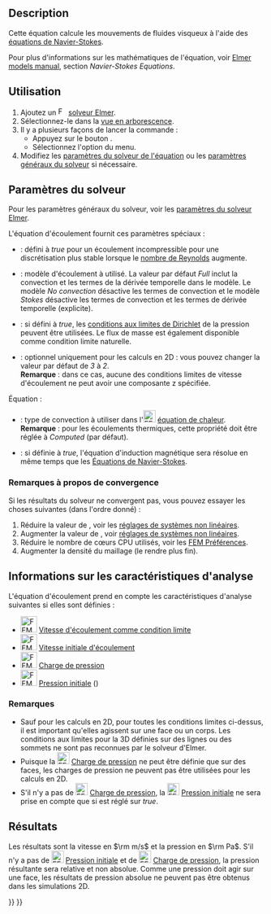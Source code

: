 <languages/>

{{Docnav/fr
|[[FEM_EquationStaticCurrent/fr|Équation courant statique]]
|[[FEM_EquationFlux/fr|Équation de flux]]
|[[FEM_Workbench/fr|Atelier FEM]]
|IconL=FEM_EquationStaticCurrent.svg
|IconR=FEM_EquationFlux.svg
|IconC=Workbench_FEM.svg
}}

{{GuiCommand/fr
|Name=FEM EquationFlow
|Name/fr=FEM Equation d'écoulement
|MenuLocation=Résolution → Équation d'écoulement
|Workbenches=[[FEM_Workbench/fr|FEM]]
|Version=0.17
|SeeAlso=
}}

==Description==

Cette équation calcule les mouvements de fluides visqueux à l'aide des [https://fr.wikipedia.org/wiki/%C3%89quations_de_Navier-Stokes équations de Navier-Stokes].

Pour plus d'informations sur les mathématiques de l'équation, voir [https://www.elmerfem.org/blog/documentation/ Elmer models manual], section ''Navier-Stokes Equations''.

<span id="Usage"></span>
==Utilisation==

# Ajoutez un [[Image:FEM_SolverElmer.svg|16px]] [[FEM_SolverElmer/fr#Équations|solveur Elmer]].
# Sélectionnez-le dans la [[Tree_view/fr|vue en arborescence]].
# Il y a plusieurs façons de lancer la commande :
#* Appuyez sur le bouton {{Button|[[Image:FEM_EquationFlow.svg|16px]] [[FEM_EquationFlow/fr|Équation d'écoulement]]}}.
#* Sélectionnez l'option {{MenuCommand|Résolution → [[Image:FEM_EquationFlow.svg|24px]] Équation d'écoulement}} du menu.
# Modifiez les [[#Param.C3.A8tres_du_solveur|paramètres du solveur de l'équation]] ou les [[FEM_SolverElmer_SolverSettings/fr|paramètres généraux du solveur]] si nécessaire.

<span id="Solver_Settings"></span>
==Paramètres du solveur==

Pour les paramètres généraux du solveur, voir les [[FEM_SolverElmer_SolverSettings/fr|paramètres du solveur Elmer]].

L'équation d'écoulement fournit ces paramètres spéciaux :
* {{PropertyData|Div Discretization}} : défini à ''true'' pour un écoulement incompressible pour une discrétisation plus stable lorsque le [https://fr.wikipedia.org/wiki/Nombre_de_Reynolds nombre de Reynolds] augmente.
* {{PropertyData|Flow Model}} : modèle d'écoulement à utilisé. La valeur par défaut ''Full'' inclut la convection et les termes de la dérivée temporelle dans le modèle. Le modèle ''No convection'' désactive les termes de convection et le modèle ''Stokes'' désactive les termes de convection et les termes de dérivée temporelle (explicite).
* {{PropertyData|Gradp Discretization}} : si défini à ''true'', les [https://fr.wikipedia.org/wiki/Condition_aux_limites_de_Dirichlet conditions aux limites de Dirichlet] de la pression peuvent être utilisées. Le flux de masse est également disponible comme condition limite naturelle.
* {{PropertyData|Variable}} : optionnel uniquement pour les calculs en 2D : vous pouvez changer la valeur par défaut de ''3'' à ''2''.</br>'''Remarque''' : dans ce cas, aucune des conditions limites de vitesse d'écoulement ne peut avoir une composante z spécifiée.

Équation :
* {{PropertyData|Convection}} : type de convection à utiliser dans l'[[Image:FEM_EquationHeat.svg|24px]] [[FEM_EquationHeat/fr|équation de chaleur]].</br>'''Remarque''' : pour les écoulements thermiques, cette propriété doit être réglée à ''Computed'' (par défaut).
* {{PropertyData|Magnetic Induction}} : si définie à ''true'', l'équation d'induction magnétique sera résolue en même temps que les [https://fr.wikipedia.org/wiki/%C3%89quations_de_Navier-Stokes Équations de Navier-Stokes].

<span id="Notes_for_Convergence"></span>
===Remarques à propos de convergence ===

Si les résultats du solveur ne convergent pas, vous pouvez essayer les choses suivantes (dans l'ordre donné) :
# Réduire la valeur de {{PropertyData|Relaxation Factor}}, voir les [[FEM_SolverElmer_SolverSettings/fr#Facteur_de_relaxation|réglages de systèmes non linéaires]].
# Augmenter la valeur de {{PropertyData|Nonlinear Newton After Iterations}}, voir [[FEM_SolverElmer_SolverSettings/fr#Système_non_linéaire|réglages de systèmes non linéaires]].
# Réduire le nombre de cœurs CPU utilisés, voir les [[FEM_Preferences/fr#Elmer|FEM Préférences]].
# Augmenter la densité du maillage (le rendre plus fin).

<span id="Analysis_Feature_Information"></span>
==Informations sur les caractéristiques d'analyse==

L'équation d'écoulement prend en compte les caractéristiques d'analyse suivantes si elles sont définies :

* [[Image:FEM_ConstraintFlowVelocity.svg|32px]] [[FEM_ConstraintFlowVelocity/fr|Vitesse d'écoulement comme condition limite]]
* [[Image:FEM_ConstraintInitialFlowVelocity.svg|32px]] [[FEM_ConstraintInitialFlowVelocity/fr|Vitesse initiale d'écoulement]]
* [[Image:FEM_ConstraintPressure.svg|32px]] [[FEM_ConstraintPressure/fr|Charge de pression]]
* [[Image:FEM_ConstraintInitialPressure.svg|32px]] [[FEM_ConstraintInitialPressure/fr|Pression initiale]] ({{Version/fr|0.21}})

<span id="Notes"></span>
===Remarques===

* Sauf pour les calculs en 2D, pour toutes les conditions limites ci-dessus, il est important qu'elles agissent sur une face ou un corps. Les conditions aux limites pour la 3D définies sur des lignes ou des sommets ne sont pas reconnues par le solveur d'Elmer.
* Puisque la [[Image:FEM_ConstraintPressure.svg|24px]] [[FEM_ConstraintPressure/fr|Charge de pression]] ne peut être définie que sur des faces, les charges de pression ne peuvent pas être utilisées pour les calculs en 2D.
* S'il n'y a pas de [[Image:FEM_ConstraintPressure.svg|24px]] [[FEM_ConstraintPressure/fr|Charge de pression]], la [[Image:FEM_ConstraintInitialPressure.svg|24px]] [[FEM_ConstraintInitialPressure/fr|Pression initiale]] ne sera prise en compte que si {{PropertyData|Gradp Discretization}} est réglé sur ''true''.

<span id="Results"></span>
==Résultats==

Les résultats sont la vitesse en <math>\rm m/s</math> et la pression en <math>\rm Pa</math>. S'il n'y a pas de [[Image:FEM_ConstraintInitialPressure.svg|24px]] [[FEM_ConstraintInitialPressure/fr|Pression initiale]] et de [[Image:FEM_ConstraintPressure.svg|24px]] [[FEM_ConstraintPressure/fr|Charge de pression]], la pression résultante sera relative et non absolue. Comme une pression doit agir sur une face, les résultats de pression absolue ne peuvent pas être obtenus dans les simulations 2D.


{{Docnav/fr
|[[FEM_EquationStaticCurrent/fr|Équation courant statique]]
|[[FEM_EquationFlux/fr|Équation de flux]]
|[[FEM_Workbench/fr|Atelier FEM]]
|IconL=FEM_EquationStaticCurrent.svg
|IconR=FEM_EquationFlux.svg
|IconC=Workbench_FEM.svg
}}

{{FEM_Tools_navi{{#translation:}}}}
{{Userdocnavi{{#translation:}}}}